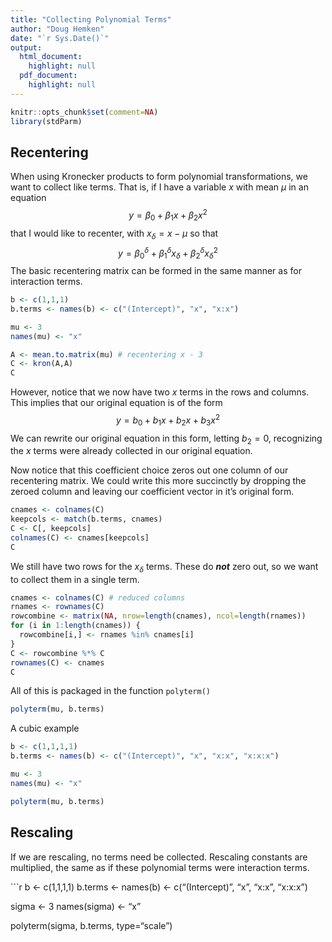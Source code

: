 ```yaml
---
title: "Collecting Polynomial Terms"
author: "Doug Hemken"
date: "`r Sys.Date()`"
output:
  html_document:
    highlight: null
  pdf_document:
    highlight: null
---
```


```r
knitr::opts_chunk$set(comment=NA)
library(stdParm)
```

## Recentering
When using Kronecker products to form polynomial transformations, we want 
to collect like terms.  That is, if I have a variable $x$ with mean
$\mu$ in an equation
$$y = \beta_0 + \beta_1 x + \beta_2 x^2$$
that I would like to recenter, with $x_\delta = x - \mu$ so that
$$y = \beta_{0}^\delta  + \beta_{1}^\delta x_\delta + \beta_{2}^\delta  x_\delta^2$$
The basic recentering matrix can be formed in the same manner as
for interaction terms.

```r
b <- c(1,1,1)
b.terms <- names(b) <- c("(Intercept)", "x", "x:x")

mu <- 3
names(mu) <- "x"

A <- mean.to.matrix(mu) # recentering x - 3
C <- kron(A,A)
C
```

However, notice that we now have two $x$ terms in the rows and columns.  This
implies that our original equation is of the form
$$y = b_0 + b_1 x + b_2 x + b_3 x^2$$
We can rewrite our original equation in this form, letting $b_2=0$, recognizing the
$x$ terms were already collected in our original equation.

Now notice that this coefficient choice zeros out one column of our
recentering matrix.  We could write this more succinctly by dropping
the zeroed column and leaving our coefficient vector in it's original form.

```r
cnames <- colnames(C)
keepcols <- match(b.terms, cnames)
C <- C[, keepcols]
colnames(C) <- cnames[keepcols]
C
```

We still have two rows for the $x_\delta$ terms. These do ***not*** zero
out, so we want to collect them in a single term.

```r
cnames <- colnames(C) # reduced columns
rnames <- rownames(C)
rowcombine <- matrix(NA, nrow=length(cnames), ncol=length(rnames))
for (i in 1:length(cnames)) {
  rowcombine[i,] <- rnames %in% cnames[i]
}
C <- rowcombine %*% C
rownames(C) <- cnames
C
```

All of this is packaged in the function `polyterm()`
```r
polyterm(mu, b.terms)
```

A cubic example
```r
b <- c(1,1,1,1)
b.terms <- names(b) <- c("(Intercept)", "x", "x:x", "x:x:x")

mu <- 3
names(mu) <- "x"

polyterm(mu, b.terms)
```

## Rescaling
If we are rescaling, no terms need be collected.  Rescaling constants are
multiplied, the same as if these polynomial terms were interaction terms.

```r
b <- c(1,1,1,1)
b.terms <- names(b) <- c("(Intercept)", "x", "x:x", "x:x:x")

sigma <- 3
names(sigma) <- "x"

polyterm(sigma, b.terms, type="scale")